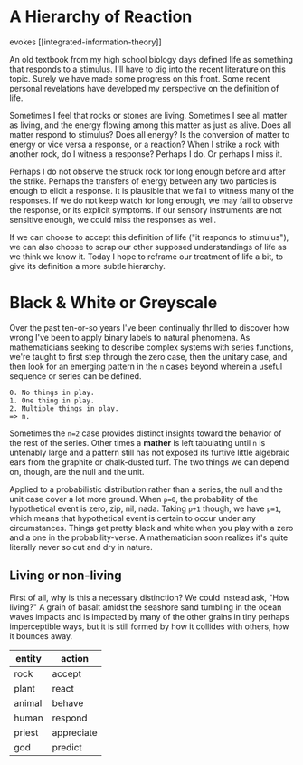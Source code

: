 # A Hierarchy of Reaction

evokes [[integrated-information-theory]]

An old textbook from my high school biology days defined life as something that responds to a stimulus. I'll have to dig into the recent literature on this topic. Surely we have made some progress on this front. Some recent personal revelations have developed my perspective on the definition of life.

Sometimes I feel that rocks or stones are living. Sometimes I see all matter as living, and the energy flowing among this matter as just as alive. Does all matter respond to stimulus? Does all energy? Is the conversion of matter to energy or vice versa a response, or a reaction? When I strike a rock with another rock, do I witness a response? Perhaps I do. Or perhaps I miss it.

Perhaps I do not observe the struck rock for long enough before and after the strike. Perhaps the transfers of energy between any two particles is enough to elicit a response. It is plausible that we fail to witness many of the responses. If we do not keep watch for long enough, we may fail to observe the response, or its explicit symptoms. If our sensory instruments are not sensitive enough, we could miss the responses as well.

If we can choose to accept this definition of life ("it responds to stimulus"), we can also choose to scrap our other supposed understandings of life as we think we know it. Today I hope to reframe our treatment of life a bit, to give its definition a more subtle hierarchy.

# Black & White or Greyscale

Over the past ten-or-so years I've been continually thrilled to discover how wrong I've been to apply binary labels to natural phenomena. As mathematicians seeking to describe complex systems with series functions, we're taught to first step through the zero case, then the unitary case, and then look for an emerging pattern in the `n` cases beyond wherein a useful sequence or series can be defined.

    0. No things in play.
    1. One thing in play.
    2. Multiple things in play.
    => n.

Sometimes the `n=2` case provides distinct insights toward the behavior of the rest of the series. Other times a **mather** is left tabulating until `n` is untenably large and a pattern still has not exposed its furtive little algebraic ears from the graphite or chalk-dusted turf. The two things we can depend on, though, are the null and the unit.

Applied to a probabilistic distribution rather than a series, the null and the unit case cover a lot more ground. When `p=0`, the probability of the hypothetical event is zero, zip, nil, nada. Taking `p+1` though, we have `p=1`, which means that hypothetical event is certain to occur under any circumstances. Things get pretty black and white when you play with a zero and a one in the probability-verse. A mathematician soon realizes it's quite literally never so cut and dry in nature.

## Living or non-living

First of all, why is this a necessary distinction? We could instead ask, "How living?" A grain of basalt amidst the seashore sand tumbling in the ocean waves impacts and is impacted by many of the other grains in tiny perhaps imperceptible ways, but it is still formed by how it collides with others, how it bounces away.

| entity | action     |
| ------ | ---------- |
| rock   | accept     |
| plant  | react      |
| animal | behave     |
| human  | respond    |
| priest | appreciate |
| god    | predict    |
